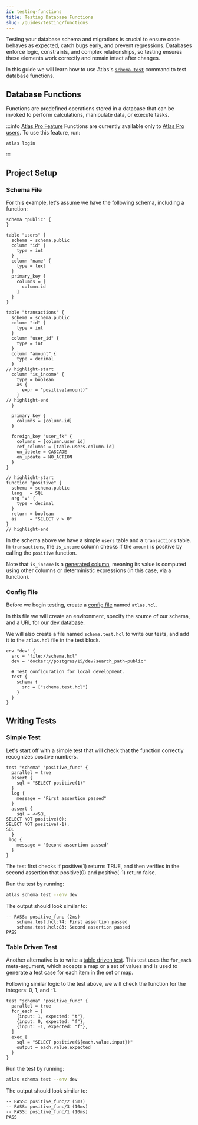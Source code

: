 ```yaml
---
id: testing-functions
title: Testing Database Functions
slug: /guides/testing/functions
---
```


Testing your database schema and migrations is crucial to ensure code behaves as expected, catch bugs early,
and prevent regressions. Databases enforce logic, constraints, and complex relationships,
so testing ensures these elements work correctly and remain intact after changes.

In this guide we will learn how to use Atlas's [`schema test`](/testing/schema) command to test database functions.

## Database Functions

Functions are predefined operations stored in a database that can be invoked to perform calculations, manipulate data,
or execute tasks.

:::info [Atlas Pro Feature](/features#pro)
Functions are currently available only to [Atlas Pro users](/features#pro). To use this feature, run:
```
atlas login
```
:::

## Project Setup

### Schema File
For this example, let's assume we have the following schema, including a function:

```hcl title="schema.hcl"
schema "public" {
}

table "users" {
  schema = schema.public
  column "id" {
    type = int
  }
  column "name" {
    type = text
  }
  primary_key {
    columns = [
      column.id
    ]
  }
}

table "transactions" {
  schema = schema.public
  column "id" {
    type = int
  }
  column "user_id" {
    type = int
  }
  column "amount" {
    type = decimal
  }
// highlight-start
  column "is_income" {
    type = boolean
    as {
      expr = "positive(amount)"
    }
// highlight-end
  }

  primary_key {
    columns = [column.id]
  }

  foreign_key "user_fk" {
    columns = [column.user_id]
    ref_columns = [table.users.column.id]
    on_delete = CASCADE
    on_update = NO_ACTION
  }
}

// highlight-start
function "positive" {
  schema = schema.public
  lang   = SQL
  arg "v" {
    type = decimal
  }
  return = boolean
  as     = "SELECT v > 0"
}
// highlight-end
```

In the schema above we have a simple `users` table and a `transactions` table. In `transactions`, the `is_income` column
checks if the `amount` is positive by calling the `positive` function.

Note that `is_income` is a [generated column](/atlas-schema/hcl#generated-columns), meaning its value is
computed using other columns or deterministic expressions (in this case, via a function).

### Config File

Before we begin testing, create a [config file](/atlas-schema/projects#project-files) named
`atlas.hcl`.

In this file we will create an environment, specify the source of our schema,
and a URL for our [dev database](/concepts/dev-database).

We will also create a file named `schema.test.hcl` to write our tests, and
add it to the `atlas.hcl` file in the test block.

```hcl title="atlas.hcl"
env "dev" {
  src = "file://schema.hcl"
  dev = "docker://postgres/15/dev?search_path=public"

  # Test configuration for local development.
  test {
    schema {
      src = ["schema.test.hcl"]
    }
  }
}
```

## Writing Tests

### Simple Test

Let's start off with a simple test that will check that the function correctly recognizes positive numbers.

```hcl title="schema.test.hcl"
test "schema" "positive_func" {
  parallel = true
  assert {
    sql = "SELECT positive(1)"
  }
  log {
    message = "First assertion passed"
  }
  assert {
    sql = <<SQL
SELECT NOT positive(0);
SELECT NOT positive(-1);
SQL
  }
 log {
    message = "Second assertion passed"
  }
}
```

The test first checks if positive(1) returns TRUE, and then verifies in the second assertion that
positive(0) and positive(-1) return false.

Run the test by running:

```bash
atlas schema test --env dev
```

The output should look similar to:
```testoutput title="Test Output"
-- PASS: positive_func (2ms)
    schema.test.hcl:74: First assertion passed
    schema.test.hcl:83: Second assertion passed
PASS
```

### Table Driven Test

Another alternative is to write a [table driven test](/testing/schema#table-driven-tests). This
test uses the `for_each` meta-argument, which accepts a map or a set of values and is used to generate
a test case for each item in the set or map.

Following similar logic to the test above, we will check the function for the integers: 0, 1, and -1.

```hcl title="schema.test.hcl"
test "schema" "positive_func" {
  parallel = true
  for_each = [
    {input: 1, expected: "t"},
    {input: 0, expected: "f"},
    {input: -1, expected: "f"},
  ]
  exec {
    sql = "SELECT positive(${each.value.input})"
    output = each.value.expected
  }
}
```

Run the test by running:

```bash
atlas schema test --env dev
```

The output should look similar to:
```testoutput title="Test Output"
-- PASS: positive_func/2 (5ms)
-- PASS: positive_func/3 (10ms)
-- PASS: positive_func/1 (10ms)
PASS
```
